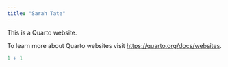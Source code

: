 ```yaml
---
title: "Sarah Tate"
---
```


This is a Quarto website.

To learn more about Quarto websites visit <https://quarto.org/docs/websites>.

```r
1 + 1
```
